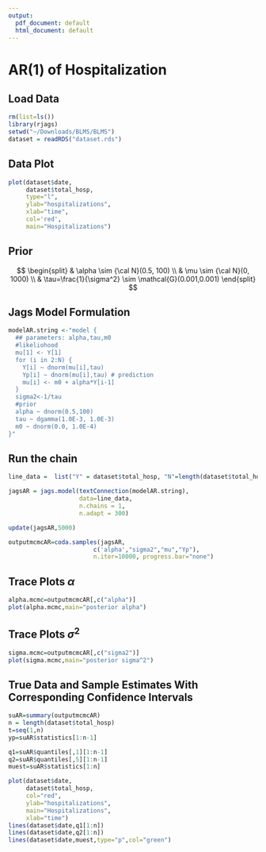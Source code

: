 ```yaml
---
output:
  pdf_document: default
  html_document: default
---
```

# AR(1) of Hospitalization

## Load Data

```r
rm(list=ls())
library(rjags)
setwd("~/Downloads/BLMS/BLMS")
dataset = readRDS("dataset.rds")
```

## Data Plot
```r
plot(dataset$date,
     dataset$total_hosp,
     type="l",
     ylab="hospitalizations",
     xlab="time",
     col='red',
     main="Hospitalizations")
```

## Prior

$$ 
\begin{split}
& \alpha \sim {\cal N}(0.5, 100) \\
& \mu \sim {\cal N}(0, 1000) \\
& \tau=\frac{1}{\sigma^2} \sim \mathcal{G}(0.001,0.001) 
\end{split}
$$


## Jags Model Formulation
```r
modelAR.string <-"model {
  ## parameters: alpha,tau,m0
  #likeliohood 
  mu[1] <- Y[1]
  for (i in 2:N) {
    Y[i] ~ dnorm(mu[i],tau)
    Yp[i] ~ dnorm(mu[i],tau) # prediction
    mu[i] <- m0 + alpha*Y[i-1]
  }
  sigma2<-1/tau
  #prior 
  alpha ~ dnorm(0.5,100)
  tau ~ dgamma(1.0E-3, 1.0E-3)
  m0 ~ dnorm(0.0, 1.0E-4)
}"
```


## Run the chain
```r
line_data =  list("Y" = dataset$total_hosp, "N"=length(dataset$total_hosp))

jagsAR = jags.model(textConnection(modelAR.string),
                    data=line_data,
                    n.chains = 1,
                    n.adapt = 300)

update(jagsAR,5000)

outputmcmcAR=coda.samples(jagsAR,
                        c('alpha',"sigma2","mu","Yp"),
                        n.iter=10000, progress.bar="none")

```


## Trace Plots $\alpha$
```r

alpha.mcmc=outputmcmcAR[,c("alpha")]
plot(alpha.mcmc,main="posterior alpha")

```

## Trace Plots $\sigma^2$
```r
sigma.mcmc=outputmcmcAR[,c("sigma2")]
plot(sigma.mcmc,main="posterior sigma^2")

```

## True Data and Sample Estimates With Corresponding Confidence Intervals
```r
suAR=summary(outputmcmcAR)
n = length(dataset$total_hosp)
t=seq(1,n)
yp=suAR$statistics[1:n-1]

q1=suAR$quantiles[,1][1:n-1]
q2=suAR$quantiles[,5][1:n-1]
muest=suAR$statistics[1:n]

plot(dataset$date,
     dataset$total_hosp,
     col="red",
     ylab="hospitalizations",
     main="Hospitalizations",
     xlab="time")
lines(dataset$date,q1[1:n])
lines(dataset$date,q2[1:n])
lines(dataset$date,muest,type="p",col="green")
```

